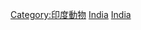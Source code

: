 {{Commons cat|Reptiles of India}}

[[Category:印度動物|Category:印度動物]]
[[Category:亞洲爬行動物|India]]
[[Category:各國爬行動物|India]]